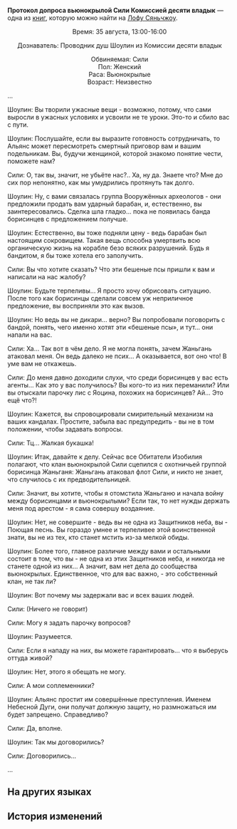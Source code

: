 {{Книга Инфобокс
|id           = 276
|Название     = Протокол допроса вьюнокрылой Сили Комиссией десяти владык
|Изображение  = Item Xianzhou Parchment.png
|Мир          = Лофу Сяньчжоу
|Томов        = 1
|Автор        = <!--нужно добавить-->
|Описание     = Протокол допроса Комиссии десяти владык одного из низших предводителей вьюнокрылых.
|Том1         = {{tx}}
|Источник1    = {{tx|Отсутствует источник}}
|Персонажи    = 
|Фракции      = 
}}
'''Протокол допроса вьюнокрылой Сили Комиссией десяти владык''' — одна из [[Книги|книг]], которую можно найти на [[Лофу Сяньчжоу]].
<!--
==Получение==
<gallery>
Книга НАЗВАНИЕ.png|НАЗВАНИЕ
Локация НАЗВАНИЕ.png|Расположение на карте. Ближайший пространственный якорь «[[НАЗВАНИЕ]]»
</gallery>
-->
<div align="center">Время: 35 августа, 13:00-16:00

Дознаватель: Проводник душ Шоулин из Комиссии десяти владык

Обвиняемая: Сили<br />
Пол: Женский<br />
Раса: Вьюнокрылые<br />
Возраст: Неизвестно</div>

...

Шоулин: Вы творили ужасные вещи - возможно, потому, что сами выросли в ужасных условиях и усвоили не те уроки. Это-то и сбило вас с пути.

Шоулин: Послушайте, если вы выразите готовность сотрудничать, то Альянс может пересмотреть смертный приговор вам и вашим подельникам. Вы, будучи женщиной, которой знакомо понятие чести, поможете нам?

Сили: О, так вы, значит, не убьёте нас?.. Ха, ну да. Знаете что? Мне до сих пор непонятно, как мы умудрились протянуть так долго.

Шоулин: Ну, с вами связалась группа Вооружённых археологов - они предложили продать вам ударный барабан, и, естественно, вы заинтересовались. Сделка шла гладко... пока не появилась банда борисинцев с предложением получше.

Шоулин: Естественно, вы тоже подняли цену - ведь барабан был настоящим сокровищем. Такая вещь способна умертвить всю органическую жизнь на корабле безо всяких разрушений. Будь я бандитом, я бы тоже хотела его заполучить.

Сили: Вы что хотите сказать? Что эти бешеные псы пришли к вам и написали на нас жалобу?

Шоулин: Будьте терпеливы... Я просто хочу обрисовать ситуацию. После того как борисинцы сделали совсем уж неприличное предложение, вы восприняли это как вызов.

Шоулин: Но ведь вы не дикари... верно? Вы попробовали поговорить с бандой, понять, чего именно хотят эти «бешеные псы», и тут... они напали на вас.

Сили: Ха... Так вот в чём дело. Я не могла понять, зачем Жаньгань атаковал меня. Он ведь далеко не псих... А оказывается, вот оно что! В уме вам не откажешь.

Сили: До меня давно доходили слухи, что среди борисинцев у вас есть агенты... Как это у вас получилось? Вы кого-то из них переманили? Или вы отыскали парочку лис с Яоцина, похожих на борисинцев? Ай... Это ещё что?!

Шоулин: Кажется, вы спровоцировали смирительный механизм на ваших кандалах. Простите, забыла вас предупредить - вы не в том положении, чтобы задавать вопросы.

Сили: Тц... Жалкая букашка!

Шоулин: Итак, давайте к делу. Сейчас все Обитатели Изобилия полагают, что клан вьюнокрылой Сили сцепился с охотничьей группой борисинца Жаньганя: Жаньгань атаковал флот Сили, и никто не знает, что случилось с их предводительницей.

Сили: Значит, вы хотите, чтобы я отомстила Жаньганю и начала войну между борисинцами и вьюнокрылыми? Если так, то нет нужды держать меня под арестом - я сама совершу воздаяние.

Шоулин: Нет, не совершите - ведь вы не одна из Защитников неба, вы - Поющая песнь. Вы гораздо умнее и терпеливее этой воинственной знати, вы не из тех, кто станет мстить из-за мелкой обиды.

Шоулин: Более того, главное различие между вами и остальными состоит в том, что вы - не одна из этих Защитников неба, и никогда не станете одной из них... А значит, вам нет дела до сообщества вьюнокрылых. Единственное, что для вас важно, - это собственный клан, не так ли?

Шоулин: Вот почему мы задержали вас и всех ваших людей.

Сили: (Ничего не говорит)

Сили: Могу я задать парочку вопросов?

Шоулин: Разумеется.

Сили: Если я нападу на них, вы можете гарантировать... что я выберусь оттуда живой?

Шоулин: Нет, этого я обещать не могу.

Сили: А мои соплеменники?

Шоулин: Альянс простит им совершённые преступления. Именем Небесной Дуги, они получат должную защиту, но размножаться им будет запрещено. Справедливо?

Сили: Да, вполне.

Шоулин: Так мы договорились?

Сили: Договорились...

...

==На других языках==
{{На других языках
|en   = Transcript of Ten-Lords Commission Interrogation With the Wingweaver Xili
|zhs  = 十王司讯问造翼者咥力笔录
|zht  = 十王司偵訊造翼者咥力筆錄
|ja   = 十王司・造翼者ディエリの尋問記録
|ko   = 날개를 짜는 자•희력에 대한 시왕사의 심문 기록
|es   = Transcripción del interrogatorio de la Comisión de los Diez Líderes con la tejealas Xili
|fr   = Transcription de l'interrogatoire de la Texalitis Xili par la Commission des dix seigneurs
|ru   = Протокол допроса вьюнокрылой Сили Комиссией десяти владык
|th   = บันทึกการสอบสวนปีกเนรมิต Xili ของ Ten-Lords Commission
|vi   = Biên Bản Sở Thập Vương Hỏi Cung Thợ Dệt Cánh Xili
|de   = Abschrift des Verhörs von Dieli dem Flügelschwinger durch die Zehn-Fürsten-Kommission
|id   = Catatan Interogasi Ten-Lords Commission Terhadap Wingweaver Xili
|pt   = Transcrição do Interrogatório da Comissão dos Dez Senhores com Tece-Asas Xili
}}

==История изменений==
{{История изменений|2.7}}